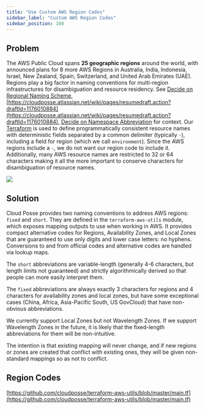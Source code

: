 ```yaml
---
title: "Use Custom AWS Region Codes"
sidebar_label: "Custom AWS Region Codes"
sidebar_position: 100
---
```


## Problem

The AWS Public Cloud spans **25 geographic regions** around the world, with announced plans for 8 more AWS Regions in Australia, India, Indonesia, Israel, New Zealand, Spain, Switzerland, and United Arab Emirates (UAE). Regions play a big factor in naming conventions for multi-region infrastructures for disambiguation and resource residency. See [Decide on Regional Naming Scheme](/reference-architecture/fundamentals/design-decisions/cold-start/decide-on-regional-naming-scheme), [https://cloudposse.atlassian.net/wiki/pages/resumedraft.action?draftId=1176010884](https://cloudposse.atlassian.net/wiki/pages/resumedraft.action?draftId=1176010884), [Decide on Namespace Abbreviation](/reference-architecture/fundamentals/design-decisions/cold-start/decide-on-namespace-abbreviation) for context. Our [Terraform](/resources/legacy/fundamentals/terraform) is used to define programmatically consistent resource names with deterministic fields separated by a common delimiter (typically `-`), including a field for region (which we call `environment`). Since the AWS regions include a `-`, we do not want our region code to include it. Additionally, many AWS resource names are restricted to 32 or 64 characters making it all the more important to conserve characters for disambiguation of resource names.

<img src="/assets/refarch/cleanshot-2021-11-04-at-23.01.23@2x-20211105-040142.png" /><br/>

## Solution

Cloud Posse provides two naming conventions to address AWS regions: `fixed` and `short`. They are defined in the `terraform-aws-utils` module, which exposes mapping outputs to use when working in AWS. It provides compact alternative codes for Regions, Availability Zones, and Local Zones that are guaranteed to use only digits and lower case letters: no hyphens. Conversions to and from official codes and alternative codes are handled via lookup maps.

The `short` abbreviations are variable-length (generally 4-6 characters, but length limits not guaranteed) and strictly algorithmically derived so that people can more easily interpret them.

The `fixed` abbreviations are always exactly 3 characters for regions and 4 characters for availability zones and local zones, but have some exceptional cases (China, Africa, Asia-Pacific South, US GovCloud) that have non-obvious abbreviations.

We currently support Local Zones but not Wavelength Zones. If we support Wavelength Zones in the future, it is likely that the fixed-length abbreviations for them will be non-intuitive.

The intention is that existing mapping will never change, and if new regions or zones are created that conflict with existing ones, they will be given non-standard mappings so as not to conflict.

## Region Codes

[https://github.com/cloudposse/terraform-aws-utils/blob/master/main.tf](https://github.com/cloudposse/terraform-aws-utils/blob/master/main.tf)


